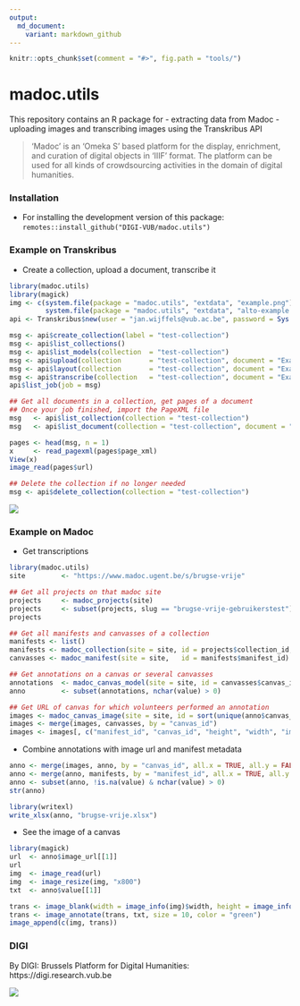 ```yaml
---
output:
  md_document:
    variant: markdown_github
---
```


```r
knitr::opts_chunk$set(comment = "#>", fig.path = "tools/")
```

# madoc.utils

This repository contains an R package for 
  - extracting data from Madoc
  - uploading images and transcribing images using the Transkribus API

> 'Madoc' is an 'Omeka S' based platform for the display, enrichment, and curation of digital objects in  'IIIF' format. The platform can be used for all kinds of crowdsourcing activities in the domain of digital humanities.

### Installation

- For installing the development version of this package: `remotes::install_github("DIGI-VUB/madoc.utils")`

### Example on Transkribus

- Create a collection, upload a document, transcribe it

```r
library(madoc.utils)
library(magick)
img <- c(system.file(package = "madoc.utils", "extdata", "example.png"),
         system.file(package = "madoc.utils", "extdata", "alto-example.jpg"))
api <- Transkribus$new(user = "jan.wijffels@vub.ac.be", password = Sys.getenv("TRANSKRIBUS_PWD"))

msg <- api$create_collection(label = "test-collection")
msg <- api$list_collections()
msg <- api$list_models(collection  = "test-collection")
msg <- api$upload(collection       = "test-collection", document = "Example document", data = img)
msg <- api$layout(collection       = "test-collection", document = "Example document")
msg <- api$transcribe(collection   = "test-collection", document = "Example document", page = 1, model = "IJsberg", dictionary = "Combined_Dutch_Model_M1.dict")
api$list_job(job = msg)

## Get all documents in a collection, get pages of a document
## Once your job finished, import the PageXML file  
msg   <- api$list_collection(collection = "test-collection")
msg   <- api$list_document(collection = "test-collection", document = "Example document")

pages <- head(msg, n = 1)
x     <- read_pagexml(pages$page_xml) 
View(x)
image_read(pages$url)

## Delete the collection if no longer needed
msg <- api$delete_collection(collection = "test-collection")
```

![](tools/img-example-2.png)

### Example on Madoc

- Get transcriptions

```r
library(madoc.utils)
site         <- "https://www.madoc.ugent.be/s/brugse-vrije"

## Get all projects on that madoc site
projects     <- madoc_projects(site)
projects     <- subset(projects, slug == "brugse-vrije-gebruikerstest")
projects

## Get all manifests and canvasses of a collection
manifests <- list()
manifests <- madoc_collection(site = site, id = projects$collection_id, tidy_metadata = TRUE)
canvasses <- madoc_manifest(site = site,   id = manifests$manifest_id)

## Get annotations on a canvas or several canvasses
annotations  <- madoc_canvas_model(site = site, id = canvasses$canvas_id)
anno         <- subset(annotations, nchar(value) > 0)

## Get URL of canvas for which volunteers performed an annotation
images <- madoc_canvas_image(site = site, id = sort(unique(anno$canvas_id)))
images <- merge(images, canvasses, by = "canvas_id")
images <- images[, c("manifest_id", "canvas_id", "height", "width", "image_url")]
```

- Combine annotations with image url and manifest metadata

```r
anno <- merge(images, anno, by = "canvas_id", all.x = TRUE, all.y = FALSE)
anno <- merge(anno, manifests, by = "manifest_id", all.x = TRUE, all.y = FALSE, suffixes = c("", "_manifest"))
anno <- subset(anno, !is.na(value) & nchar(value) > 0)
str(anno)

library(writexl)
write_xlsx(anno, "brugse-vrije.xlsx")
```

- See the image of a canvas

```r
library(magick)
url  <- anno$image_url[[1]]
url
img  <- image_read(url)
img  <- image_resize(img, "x800")
txt  <- anno$value[[1]]

trans <- image_blank(width = image_info(img)$width, height = image_info(img)$height)
trans <- image_annotate(trans, txt, size = 10, color = "green")
image_append(c(img, trans))
```


### DIGI

By DIGI: Brussels Platform for Digital Humanities: https://digi.research.vub.be

![](tools/logo.png)
